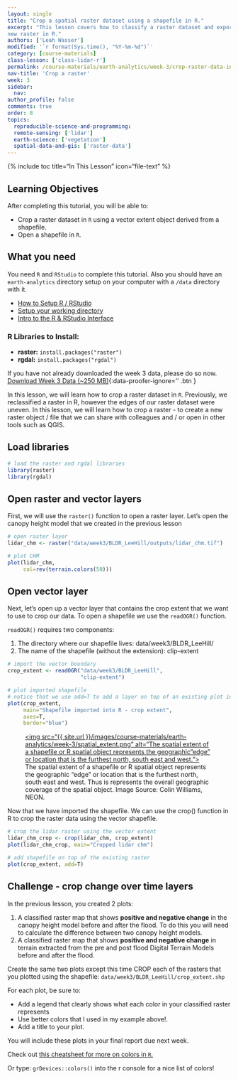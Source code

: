 ```yaml
---
layout: single
title: "Crop a spatial raster dataset using a shapefile in R."
excerpt: "This lesson covers how to classify a raster dataset and export it as a
new raster in R."
authors: ['Leah Wasser']
modified: '`r format(Sys.time(), "%Y-%m-%d")`'
category: [course-materials]
class-lesson: ['class-lidar-r']
permalink: /course-materials/earth-analytics/week-3/crop-raster-data-in-r/
nav-title: 'Crop a raster'
week: 3
sidebar:
  nav:
author_profile: false
comments: true
order: 8
topics:
  reproducible-science-and-programming:
  remote-sensing: ['lidar']
  earth-science: ['vegetation']
  spatial-data-and-gis: ['raster-data']
---
```



{% include toc title="In This Lesson" icon="file-text" %}

<div class='notice--success' markdown="1">

## <i class="fa fa-graduation-cap" aria-hidden="true"></i> Learning Objectives

After completing this tutorial, you will be able to:

* Crop a raster dataset in `R` using a vector extent object derived from a shapefile.
* Open a shapefile in `R`.

## <i class="fa fa-check-square-o fa-2" aria-hidden="true"></i> What you need

You need `R` and `RStudio` to complete this tutorial. Also you should have
an `earth-analytics` directory setup on your computer with a `/data`
directory with it.

* [How to Setup R / RStudio](/course-materials/earth-analytics/week-1/setup-r-rstudio/)
* [Setup your working directory](/course-materials/earth-analytics/week-1/setup-working-directory/)
* [Intro to the R & RStudio Interface](/course-materials/earth-analytics/week-1/intro-to-r-and-rstudio)

### R Libraries to Install:

* **raster:** `install.packages("raster")`
* **rgdal:** `install.packages("rgdal")`

If you have not already downloaded the week 3 data, please do so now.
[<i class="fa fa-download" aria-hidden="true"></i> Download Week 3 Data (~250 MB)](https://ndownloader.figshare.com/files/7446715){:data-proofer-ignore='' .btn }

</div>

In this lesson, we will learn how to crop a raster dataset in `R`. Previously,
we reclassified a raster in R, however the edges of our raster dataset were uneven.
In this lesson, we will learn how to crop a raster - to create a new raster
object / file that we can share with colleagues and / or open in other tools such
as QGIS.

## Load libraries

```r
# load the raster and rgdal libraries
library(raster)
library(rgdal)
```

## Open raster and vector layers

First, we will use the `raster()` function to open a raster layer. Let's open the
canopy height model that we created in the previous lesson

```r
# open raster layer
lidar_chm <- raster("data/week3/BLDR_LeeHill/outputs/lidar_chm.tif")

# plot CHM
plot(lidar_chm,
     col=rev(terrain.colors(50)))
```

## Open vector layer

Next, let's open up a vector layer that contains the crop extent that we want
to use to crop our data. To open a shapefile we use the `readOGR()` function.

`readOGR()` requires two components:

1. The directory where our shapefile lives: data/week3/BLDR_LeeHill/
2. The name of the shapefile (without the extension): clip-extent


```r
# import the vector boundary
crop_extent <- readOGR("data/week3/BLDR_LeeHill",
                       "clip-extent")

# plot imported shapefile
# notice that we use add=T to add a layer on top of an existing plot in R.
plot(crop_extent,
     main="Shapefile imported into R - crop extent",
     axes=T,
     border="blue")
```

<figure>
    <a href="{{ site.url }}/images/course-materials/earth-analytics/week-3/spatial_extent.png">
    <img src="{{ site.url }}/images/course-materials/earth-analytics/week-3/spatial_extent.png" alt="The spatial extent of a shapefile or R spatial object represents
    the geographic "edge" or location that is the furthest north, south east and
    west."></a>
    <figcaption>The spatial extent of a shapefile or R spatial object represents
    the geographic "edge" or location that is the furthest north, south east and
    west. Thus is represents the overall geographic coverage of the spatial
    object. Image Source: Colin Williams, NEON.
    </figcaption>
</figure>

Now that we have imported the shapefile. We can use the crop() function in R to
crop the raster data using the vector shapefile.

```r
# crop the lidar raster using the vector extent
lidar_chm_crop <- crop(lidar_chm, crop_extent)
plot(lidar_chm_crop, main="Cropped lidar chm")

# add shapefile on top of the existing raster
plot(crop_extent, add=T)

```

<div class="notice--warning" markdown="1">

## <i class="fa fa-pencil-square-o" aria-hidden="true"></i> Challenge - crop change over time layers

In the previous lesson, you created 2 plots:

1. A classified raster map that shows **positive and negative change** in the canopy height model before and after the flood. To do this you will need to calculate the difference
between two canopy height models.
2. A classified raster map that shows **positive and negative change** in terrain extracted from the pre and post flood Digital Terrain Models
before and after the flood.

Create the same two plots except this time CROP each of the rasters that you plotted
using the shapefile: `data/week3/BLDR_LeeHill/crop_extent.shp`

For each plot, be sure to:

* Add a legend that clearly shows what each color in your classified raster represents
* Use better colors that I used in my example above!.
* Add a title to your plot.

You will include these plots in your final report due next week.

Check out <a href="https://www.nceas.ucsb.edu/~frazier/RSpatialGuides/colorPaletteCheatsheet.pdf" target="_blank">this cheatsheet for more on colors in `R`. </a>

Or type: `grDevices::colors()` into the r console for a nice list of colors!
</div>
